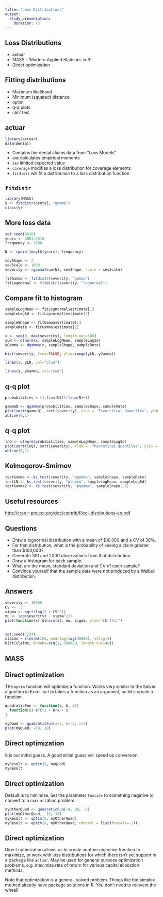 ```yaml
---
title: "Loss Distributions"
output:
  slidy_presentation:
    duration: 75
---
```


## Loss Distributions
  
* actuar
* MASS - 'Modern Applied Statistics in S'
* Direct optimization

## Fitting distributions
  
* Maximum likelihood
* Minimum (squared) distance
* optim
* q-q plots
* chi2 test

## actuar

```r
library(actuar)
data(dental)
```

* Contains the dental claims data from "Loss Models"
* `emm` calculates empirical moments
* `lev` limited expected value
* `coverage` modifies a loss distribution for coverage elements
* `fitdistr` will fit a distribution to a loss distribution function

## `fitdistr`

```r
library(MASS)
y <- fitdistr(dental, "gamma")
class(y)
```

## More loss data

```r
set.seed(8910)
years <- 2001:2010
frequency <- 1000

N <- rpois(length(years), frequency)

sevShape <- 2
sevScale <- 1000
severity <- rgamma(sum(N), sevShape, scale = sevScale)

fitGamma <- fitdistr(severity, "gamma")
fitLognormal <- fitdistr(severity, "lognormal")
```

## Compare fit to histogram

```r
sampleLogMean <- fitLognormal$estimate[1]
sampleLogSd <- fitLognormal$estimate[2]

sampleShape <- fitGamma$estimate[1]
sampleRate <- fitGamma$estimate[2]

x <- seq(0, max(severity), length.out=500)
yLN <- dlnorm(x, sampleLogMean, sampleLogSd)
yGamma <- dgamma(x, sampleShape, sampleRate)

hist(severity, freq=FALSE, ylim=range(yLN, yGamma))

lines(x, yLN, col="blue")

lines(x, yGamma, col="red")
```

## q-q plot

```r
probabilities = (1:(sum(N)))/(sum(N)+1)

gammaQ <- qgamma(probabilities, sampleShape, sampleRate)
plot(sort(gammaQ), sort(severity), xlab = 'Theoretical Quantiles', ylab = 'Sample Quantiles', pch=19)
abline(0,1)
```

## q-q plot

```r
lnQ <- qlnorm(probabilities, sampleLogMean, sampleLogSd)
plot(sort(lnQ), sort(severity), xlab = 'Theoretical Quantiles', ylab = 'Sample Quantiles', pch=19)
abline(0,1)
```

## Kolmogorov-Smirnov

```r
testGamma <- ks.test(severity, "pgamma", sampleShape, sampleRate)
testLN <- ks.test(severity, "plnorm", sampleLogMean, sampleLogSd)
testGamma2 <- ks.test(severity, "pgamma", sampleShape, 1)
```

## Useful resources

[http://cran.r-project.org/doc/contrib/Ricci-distributions-en.pdf](http://cran.r-project.org/doc/contrib/Ricci-distributions-en.pdf)

## Questions

* Draw a lognormal distribution with a mean of $10,000 and a CV of 30%.
* For that distribution, what is the probability of seeing a claim greater than $100,000?
* Generate 100 and 1,000 observations from that distribution.
* Draw a histogram for each sample.
* What are the mean, standard deviation and CV of each sample?
* Convince yourself that the sample data were not produced by a Weibull distribution.

## Answers

```r
severity <- 10000
CV <- .3
sigma <- sqrt(log(1 + CV^2))
mu <- log(severity) - sigma^2/2
plot(function(x) dlnorm(x), mu, sigma, ylab="LN f(x)")
```

##

```r
set.seed(1234)
claims = rlnorm(100, meanlog=log(30000), sdlog=1)
hist(claims, breaks=seq(1, 500000, length.out=40))
```

## MASS

## Direct optimization

The `optim` function will optimize a function. Works very similar to the Solver algorithm in Excel. `optim` takes a function as an argument, so let's create a function.

```r
quadraticFun <- function(a, b, c){
  function(x) a*x^2 + b*x + c
}

myQuad <- quadraticFun(a=4, b=-3, c=3)
plot(myQuad, -10, 10)
```

## Direct optimization

8 is our initial guess. A good initial guess will speed up conversion.

```r
myResult <- optim(8, myQuad)
myResult
```

## Direct optimization
Default is to minimize. Set the parameter `fnscale` to something negative to convert to a maximization problem.

```r
myOtherQuad <- quadraticFun(-6, 20, -5)
plot(myOtherQuad, -10, 10)
myResult <- optim(8, myOtherQuad)
myResult <- optim(8, myOtherQuad, control = list(fnscale=-1))
```

## Direct optimization

Direct optimization allows us to create another objective function to maximize, or work with loss distributions for which there isn't yet support in a package like `actuar`. May be used for general purpose optimization problems, e.g. maximize rate of return for various capital allocation methods.

Note that optimization is a general, solved problem. Things like the simplex method already have package solutions in R. You don't need to reinvent the wheel!